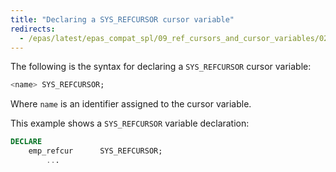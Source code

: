 ```yaml
---
title: "Declaring a SYS_REFCURSOR cursor variable"
redirects:
  - /epas/latest/epas_compat_spl/09_ref_cursors_and_cursor_variables/02_declaring_a_cursor_variable/01_declaring_a_sys_refcursor_cursor_variable/ #generated for docs/epas/reorg-role-use-case-mode
---
```


<div id="declaring_a_sys_refcursor_cursor_variable" class="registered_link"></div>

The following is the syntax for declaring a `SYS_REFCURSOR` cursor variable:

```sql
<name> SYS_REFCURSOR;
```

Where `name` is an identifier assigned to the cursor variable.

This example shows a `SYS_REFCURSOR` variable declaration:

```sql
DECLARE
    emp_refcur      SYS_REFCURSOR;
        ...
```

